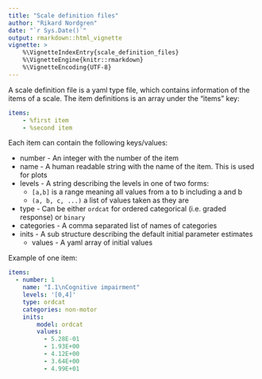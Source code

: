 ```yaml
---
title: "Scale definition files"
author: "Rikard Nordgren"
date: "`r Sys.Date()`"
output: rmarkdown::html_vignette
vignette: >
    %\VignetteIndexEntry{scale_definition_files}
    %\VignetteEngine{knitr::rmarkdown}
    %\VignetteEncoding{UTF-8}
---
```


A scale definition file is a yaml type file, which contains information of the items of a scale.
The item definitions is an array under the "items" key:

```yaml
items:
    - %first item
    - %second item
```

Each item can contain the following keys/values:

* number - An integer with the number of the item
* name - A human readable string with the name of the item. This is used for plots
* levels - A string describing the levels in one of two forms:
    * `[a,b]` is a range meaning all values from a to b including a and b
    * `(a, b, c, ...)` a list of values taken as they are
* type - Can be either `ordcat` for ordered categorical (i.e. graded response) or `binary`
* categories - A comma separated list of names of categories
* inits - A sub structure describing the default initial parameter estimates
    * values - A yaml array of initial values

Example of one item:

```yaml
items:
  - number: 1
    name: "I.1\nCognitive impairment"
    levels: '[0,4]'
    type: ordcat
    categories: non-motor
    inits:
        model: ordcat
        values:
          - 5.28E-01
          - 1.93E+00
          - 4.12E+00
          - 3.64E+00
          - 4.99E+01
```
